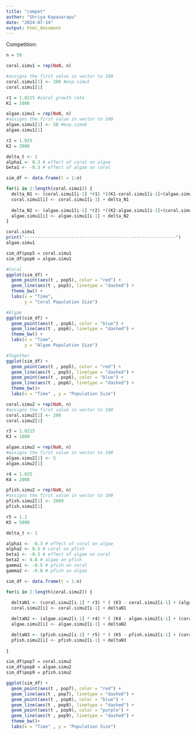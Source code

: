 ```yaml
---
title: "compet"
author: "Shriya Kapavarapu"
date: "2024-07-14"
output: html_document
---
```


Competition: 

```r
n = 50

coral.simu1 = rep(NaN, n)

#assigns the first value in vector to 100
coral.simu1[1] <- 200 #exp.simu5
coral.simu1[1]

r1 = 1.0215 #coral growth rate
K1 = 1000

algae.simu1 = rep(NaN, n)
#assigns the first value in vector to 100
algae.simu1[1] <- 50 #exp.simu6
algae.simu1[1]

r2 = 1.025
K2 = 2000
```

```r
delta_t <- 1
alpha1 <- 0.3 # effect of coral on algae
beta1 <- -0.3 # effect of algae on coral

sim_df <- data.frame(t = 1:n)

for(i in 2:length(coral.simu1)) {
  delta_N1 <- (coral.simu1[i-1] *r1) *((K1-coral.simu1[i-1]+(algae.simu1[i-1]*beta1))/ K1) * delta_t
  coral.simu1[i] <- coral.simu1[i-1] + delta_N1
  
  delta_N2 <- (algae.simu1[i-1] *r2) *((K2-algae.simu1[i-1]+(coral.simu1[i-1]*alpha1))/ K2) * delta_t
  algae.simu1[i] <- algae.simu1[i-1] + delta_N2
}

coral.simu1
print("----------------------------------------------------------")
algae.simu1

sim_df$pop5 = coral.simu1
sim_df$pop6 = algae.simu1

#Coral
ggplot(sim_df) +
  geom_point(aes(t , pop5), color = "red") +
  geom_line(aes(t , pop5), linetype = "dashed") +
  theme_bw() +
  labs(x = "Time",
       y = "Coral Population Size")

#Algae
ggplot(sim_df) +
  geom_point(aes(t , pop6), color = "blue") +
  geom_line(aes(t , pop6), linetype = "dashed") +
  theme_bw() +
  labs(x = "Time",
       y = "Algae Population Size")

#Together
ggplot(sim_df) +
  geom_point(aes(t , pop5), color = "red") +
  geom_line(aes(t , pop5), linetype = "dashed") +
  geom_point(aes(t , pop6), color = "blue") +
  geom_line(aes(t , pop6), linetype = "dashed") +
  theme_bw()+
  labs(x = "Time" , y = "Population Size")

```
```r
coral.simu2 = rep(NaN, n)
#assigns the first value in vector to 100
coral.simu2[1] <- 200
coral.simu2[1]

r3 = 1.0215
K3 = 1000

algae.simu2 = rep(NaN, n)
#assigns the first value in vector to 100
algae.simu2[1] <- 5
algae.simu2[1]

r4 = 1.025
K4 = 2000

pfish.simu2 = rep(NaN, n)
#assigns the first value in vector to 100
pfish.simu2[1] <- 2000
pfish.simu2[1]

r5 = 1.1
K5 = 5000
```

```r
delta_t <- 1

alpha1 <- -0.3 # effect of coral on algae
alpha2 <- 0.5 # coral on pfish
beta1 <- -0.3 # effect of algae on coral
beta2 <- 0.8 # algae on pfish
gamma1 <- -0.5 # pfish on coral
gamma2 <- -0.8 # pfish on algae

sim_df <- data.frame(t = 1:n)

for(i in 2:length(coral.simu2)) {
  
  deltaN1 <- (coral.simu2[i-1] * r3) * ( (K3 - coral.simu2[i-1] + (algae.simu2 * beta1) + (pfish.simu2 * gamma2)) / K3) * delta_t
  coral.simu2[i] <- coral.simu2[i-1] + deltaN1

  deltaN2 <- (algae.simu2[i-1] * r4) * ( (K4 - algae.simu2[i-1] + (coral.simu2 * alpha1) + (pfish.simu2 * gamma1)) / K4) * delta_t
  algae.simu2[i] <- algae.simu2[i-1] + deltaN2

  deltaN3 <- (pfish.simu2[i-1] * r5) * ( (K5 - pfish.simu2[i-1] + (coral.simu2 * alpha2) + (algae.simu2 * beta2)) / K5) * delta_t
  pfish.simu2[i] <- pfish.simu2[i-1] + deltaN3
  
}

sim_df$pop7 = coral.simu2
sim_df$pop8 = algae.simu2
sim_df$pop9 = pfish.simu2

ggplot(sim_df) +
  geom_point(aes(t , pop7), color = "red") +
  geom_line(aes(t , pop7), linetype = "dashed") +
  geom_point(aes(t , pop8), color = "blue") +
  geom_line(aes(t , pop8), linetype = "dashed") +
  geom_point(aes(t , pop9), color = "purple") +
  geom_line(aes(t , pop9), linetype = "dashed") +
  theme_bw()+
  labs(x = "Time" , y = "Population Size")
```


